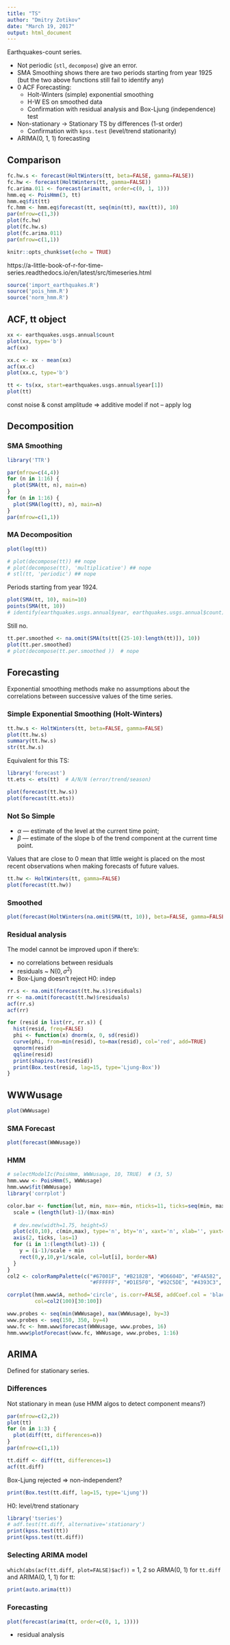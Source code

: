 ```yaml
---
title: "TS"
author: "Dmitry Zotikov"
date: "March 19, 2017"
output: html_document
---
```


Earthquakes-count series.

 * Not periodic (`stl`, `decompose`) give an error.
 * SMA Smoothing shows there are two periods starting from year 1925 (but the two above functions still fail to identify any)
 * 0 ACF Forecasting:
   * Holt-Winters (simple) exponential smoothing
   * H-W ES on smoothed data
   * Confirmation with residual analysis and Box-Ljung (independence) test
 * Non-stationary -> Stationary TS by differences (1-st order)
   * Confirmation with `kpss.test` (level/trend stationarity)
 * ARIMA(0, 1, 1) forecasting

## Comparison

```r
fc.hw.s <- forecast(HoltWinters(tt, beta=FALSE, gamma=FALSE))
fc.hw <- forecast(HoltWinters(tt, gamma=FALSE))
fc.arima.011 <- forecast(arima(tt, order=c(0, 1, 1)))
hmm.eq <- PoisHmm(3, tt)
hmm.eq$fit(tt)
fc.hmm <- hmm.eq$forecast(tt, seq(min(tt), max(tt)), 10)
par(mfrow=c(1,3))
plot(fc.hw)
plot(fc.hw.s)
plot(fc.arima.011)
par(mfrow=c(1,1))
```


```r
knitr::opts_chunk$set(echo = TRUE)
```

https://a-little-book-of-r-for-time-series.readthedocs.io/en/latest/src/timeseries.html

```r
source('import_earthquakes.R')
source('pois_hmm.R')
source('norm_hmm.R')
```

## ACF, tt object

```r
xx <- earthquakes.usgs.annual$count
plot(xx, type='b')
acf(xx)

xx.c <- xx - mean(xx)
acf(xx.c)
plot(xx.c, type='b')

tt <- ts(xx, start=earthquakes.usgs.annual$year[1])
plot(tt)
```

const noise & const amplitude => additive model
if not -- apply log

## Decomposition

### SMA Smoothing

```r
library('TTR')

par(mfrow=c(4,4))
for (n in 1:16) {
  plot(SMA(tt, n), main=n)
}
for (n in 1:16) {
  plot(SMA(log(tt), n), main=n)
}
par(mfrow=c(1,1))
```

### MA Decomposition

```r
plot(log(tt))
```

```r
# plot(decompose(tt)) ## nope
# plot(decompose(tt), 'multiplicative') ## nope
# stl(tt, 'periodic') ## nope
```

Periods starting from year 1924.

```r
plot(SMA(tt, 10), main=10)
points(SMA(tt, 10))
# identify(earthquakes.usgs.annual$year, earthquakes.usgs.annual$count)
```

Still no.

```r
tt.per.smoothed <- na.omit(SMA(ts(tt[(25-10):length(tt)]), 10))
plot(tt.per.smoothed)
# plot(decompose(tt.per.smoothed ))  # nope
```


## Forecasting

Exponential smoothing methods make no assumptions about the correlations between successive values of the time series.

### Simple Exponential Smoothing (Holt-Winters)

```r
tt.hw.s <- HoltWinters(tt, beta=FALSE, gamma=FALSE)
plot(tt.hw.s)
summary(tt.hw.s)
str(tt.hw.s)
```

Equivalent for this TS:

```r
library('forecast')
tt.ets <- ets(tt)  # A/N/N (error/trend/season)
```

```r
plot(forecast(tt.hw.s))
plot(forecast(tt.ets))
```

### Not So Simple

 * $\alpha$ --- estimate of the level at the current time point;
 * $\beta$ --- estimate of the slope b of the trend component at the current time point.

Values that are close to 0 mean that little weight is placed on the most recent observations when making forecasts of future values.

```r
tt.hw <- HoltWinters(tt, gamma=FALSE)
plot(forecast(tt.hw))
```

### Smoothed

```r
plot(forecast(HoltWinters(na.omit(SMA(tt, 10)), beta=FALSE, gamma=FALSE)))
```

### Residual analysis

The model cannot be improved upon if there's:

 * no correlations between residuals
 * residuals ~ $\mathrm{N}(0, \sigma^2)$
 * Box-Ljung doesn't reject H0: indep

```r
rr.s <- na.omit(forecast(tt.hw.s)$residuals)
rr <- na.omit(forecast(tt.hw)$residuals)
acf(rr.s)
acf(rr)
```


```r
for (resid in list(rr, rr.s)) {
  hist(resid, freq=FALSE)
  phi <- function(x) dnorm(x, 0, sd(resid))
  curve(phi, from=min(resid), to=max(resid), col='red', add=TRUE)
  qqnorm(resid)
  qqline(resid)
  print(shapiro.test(resid))
  print(Box.test(resid, lag=15, type='Ljung-Box'))
}
```



## WWWusage 

```r
plot(WWWusage)
```

### SMA Forecast

```r
plot(forecast(WWWusage))
```

### HMM

```r
# selectModelIc(PoisHmm, WWWusage, 10, TRUE)  # (3, 5)
hmm.www <- PoisHmm(5, WWWusage)
hmm.www$fit(WWWusage)
library('corrplot')
```

```r
color.bar <- function(lut, min, max=-min, nticks=11, ticks=seq(min, max, len=nticks), title='') {
  scale = (length(lut)-1)/(max-min)
  
  # dev.new(width=1.75, height=5)
  plot(c(0,10), c(min,max), type='n', bty='n', xaxt='n', xlab='', yaxt='n', ylab='', main=title)
  axis(2, ticks, las=1)
  for (i in 1:(length(lut)-1)) {
    y = (i-1)/scale + min
    rect(0,y,10,y+1/scale, col=lut[i], border=NA)
  }
}
col2 <- colorRampPalette(c("#67001F", "#B2182B", "#D6604D", "#F4A582", "#FDDBC7",
                           "#FFFFFF", "#D1E5F0", "#92C5DE", "#4393C3", "#2166AC", "#053061"))
```

```r
corrplot(hmm.www$A, method='circle', is.corr=FALSE, addCoef.col = 'black',
         col=col2(100)[30:100])
```

```r
www.probes <- seq(min(WWWusage), max(WWWusage), by=3)
www.probes <- seq(150, 350, by=4)
www.fc <- hmm.www$forecast(WWWusage, www.probes, 16)
hmm.www$plotForecast(www.fc, WWWusage, www.probes, 1:16)
```

## ARIMA

Defined for stationary series.

### Differences

Not stationary in mean (use HMM algos to detect component means?)

```r
par(mfrow=c(2,2))
plot(tt)
for (n in 1:3) {
  plot(diff(tt, differences=n))
}
par(mfrow=c(1,1))
```

```r
tt.diff <- diff(tt, differences=1)
acf(tt.diff)
```

Box-Ljung rejected => non-independent?

```r
print(Box.test(tt.diff, lag=15, type='Ljung'))
```

H0: level/trend stationary

```r
library('tseries')
# adf.test(tt.diff, alternative='stationary')
print(kpss.test(tt))
print(kpss.test(tt.diff))
```

### Selecting ARIMA model

`which(abs(acf(tt.diff, plot=FALSE)$acf))` = 1, 2 so ARMA(0, 1) for `tt.diff` and
ARIMA(0, 1, 1) for tt:

```r
print(auto.arima(tt))
```

### Forecasting

```r
plot(forecast(arima(tt, order=c(0, 1, 1))))
```

+ residual analysis
